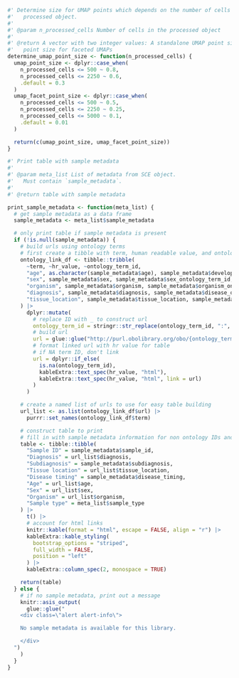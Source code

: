<!-- This document contains function definitions that are used by both
`main_qc_report.rmd` and `celltypes_supplemental_report.rmd` but are not specific to cell typing -->


```r
#' Determine size for UMAP points which depends on the number of cells in the
#'   processed object.
#'
#' @param n_processed_cells Number of cells in the processed object
#'
#' @return A vector with two integer values: A standalone UMAP point size, and a
#'   point size for faceted UMAPs
determine_umap_point_size <- function(n_processed_cells) {
  umap_point_size <- dplyr::case_when(
    n_processed_cells <= 500 ~ 0.8,
    n_processed_cells <= 2250 ~ 0.6,
    .default = 0.3
  )
  umap_facet_point_size <- dplyr::case_when(
    n_processed_cells <= 500 ~ 0.5,
    n_processed_cells <= 2250 ~ 0.25,
    n_processed_cells <= 5000 ~ 0.1,
    .default = 0.01
  )

  return(c(umap_point_size, umap_facet_point_size))
}
```

```r
#' Print table with sample metadata
#'
#' @param meta_list List of metadata from SCE object.
#'   Must contain `sample_metadata`.
#'
#' @return table with sample metadata

print_sample_metadata <- function(meta_list) {
  # get sample metadata as a data frame
  sample_metadata <- meta_list$sample_metadata

  # only print table if sample metadata is present
  if (!is.null(sample_metadata)) {
    # build urls using ontology terms
    # first create a tibble with term, human readable value, and ontology ID
    ontology_link_df <- tibble::tribble(
      ~term, ~hr_value, ~ontology_term_id,
      "age", as.character(sample_metadata$age), sample_metadata$development_stage_ontology_term_id,
      "sex", sample_metadata$sex, sample_metadata$sex_ontology_term_id,
      "organism", sample_metadata$organism, sample_metadata$organism_ontology_id,
      "diagnosis", sample_metadata$diagnosis, sample_metadata$disease_ontology_term_id,
      "tissue_location", sample_metadata$tissue_location, sample_metadata$tissue_ontology_term_id
    ) |>
      dplyr::mutate(
        # replace ID with _ to construct url
        ontology_term_id = stringr::str_replace(ontology_term_id, ":", "_"),
        # build url
        url = glue::glue("http://purl.obolibrary.org/obo/{ontology_term_id}"),
        # format linked url with hr value for table
        # if NA term ID, don't link
        url = dplyr::if_else(
          is.na(ontology_term_id),
          kableExtra::text_spec(hr_value, "html"),
          kableExtra::text_spec(hr_value, "html", link = url)
        )
      )

    # create a named list of urls to use for easy table building
    url_list <- as.list(ontology_link_df$url) |>
      purrr::set_names(ontology_link_df$term)

    # construct table to print
    # fill in with sample metadata information for non ontology IDs and use urls for all ontology IDs
    table <- tibble::tibble(
      "Sample ID" = sample_metadata$sample_id,
      "Diagnosis" = url_list$diagnosis,
      "Subdiagnosis" = sample_metadata$subdiagnosis,
      "Tissue location" = url_list$tissue_location,
      "Disease timing" = sample_metadata$disease_timing,
      "Age" = url_list$age,
      "Sex" = url_list$sex,
      "Organism" = url_list$organism,
      "Sample type" = meta_list$sample_type
    ) |>
      t() |>
      # account for html links
      knitr::kable(format = "html", escape = FALSE, align = "r") |>
      kableExtra::kable_styling(
        bootstrap_options = "striped",
        full_width = FALSE,
        position = "left"
      ) |>
      kableExtra::column_spec(2, monospace = TRUE)

    return(table)
  } else {
    # if no sample metadata, print out a message
    knitr::asis_output(
      glue::glue("
    <div class=\"alert alert-info\">

    No sample metadata is available for this library.

    </div>
  ")
    )
  }
}
```
